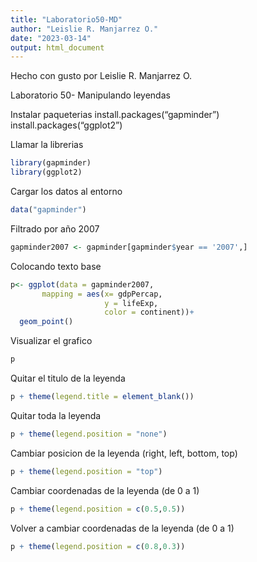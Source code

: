 ```yaml
---
title: "Laboratorio50-MD"
author: "Leislie R. Manjarrez O."
date: "2023-03-14"
output: html_document
---
```


Hecho con gusto por Leislie R. Manjarrez O.

Laboratorio 50- Manipulando leyendas

Instalar paqueterias
install.packages("gapminder")
install.packages("ggplot2")

Llamar la librerias
```r
library(gapminder)
library(ggplot2)
```

Cargar los datos al entorno
```r
data("gapminder")
```

Filtrado por año 2007
```r
gapminder2007 <- gapminder[gapminder$year == '2007',]
```

Colocando texto base
```r
p<- ggplot(data = gapminder2007,
       mapping = aes(x= gdpPercap,
                     y = lifeExp,
                     color = continent))+
  geom_point()
```

Visualizar el grafico
```r
p
```

Quitar el titulo de la leyenda
```r
p + theme(legend.title = element_blank())
```

Quitar toda la leyenda
```r
p + theme(legend.position = "none")
```

Cambiar posicion de la leyenda (right, left, bottom, top)
```r
p + theme(legend.position = "top")
```

Cambiar coordenadas de la leyenda (de 0 a 1)
```r
p + theme(legend.position = c(0.5,0.5))
```

Volver a cambiar coordenadas de la leyenda (de 0 a 1)
```r
p + theme(legend.position = c(0.8,0.3))
```
